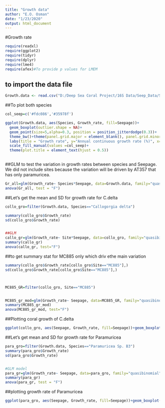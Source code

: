 ---
title: "Growth data"
author: "E.O. Osman"
date: "1/23/2020"
output: html_document
---

#Growth rate
```{r}
require(readxl)
require(ggplot2)
require(tidyr)
require(dplyr)
require(lme4)
require(afex)#To provide p values for LMEM
```



## to import the data file
```{r}
Growth.data <- read.csv("D:/Deep Sea Coral Project/16S Data/Seep_Data/Seep R Project/Seep project/Seep Microbiome_R code/Seep project_final/Deep-Sea-Microbiome/Data/Growth data.csv")
```



##To plot both species
```{r}
col_seep=c('#fdc086','#35978f')

ggplot(Growth.data, aes(Species, Growth_rate, fill=Seepage))+
  geom_boxplot(outlier.shape = NA)+
  geom_point(size=5,alpha=0.3, position = position_jitterdodge(0.3))+
  theme_bw()+theme(panel.grid.major = element_blank(), panel.grid.minor = element_blank())+
  labs(title = "Growth rate", y="Annual continuous growth rate (%)", x="")+
  scale_fill_manual(values =col_seep)+
  theme(plot.title = element_text(hjust = 0.5))
  
````  





##GLM to test the variation in growth rates between species and Seepage. We did not include sites because the variation will be driven by AT357 that has only paramuricea. 
```{r}

Gr_all=glm(Growth_rate~ Species*Seepage, data=Growth.data, family="quasibinomial")
anova(Gr_all, test = "F")

```





##Let's get the mean and SD for growth rate for C.delta
```{r}
collo_gro=filter(Growth.data, Species=="Callogorgia delta")

summary(collo_gro$Growth_rate)
sd(collo_gro$Growth_rate)


##GLM
callo_gr=glm(Growth_rate~ Site*Seepage, data=collo_gro, family="quasibinomial")
summary(callo_gr)
anova(callo_gr, test="F")

```




##to get summary stat for MC885 only which driv ethe main variation 
```{r}

summary(collo_gro$Growth_rate[collo_gro$Site=="MC885"],)
sd(collo_gro$Growth_rate[collo_gro$Site=="MC885"],)



MC885_GR=filter(collo_gro, Site=="MC885")


MC885_gr_mod=glm(Growth_rate~ Seepage, data=MC885_GR, family="quasibinomial")
summary(MC885_gr_mod)
anova(MC885_gr_mod, test="F")

```



##Plotting coral growth of C.delta

```{r}
ggplot(collo_gro, aes(Seepage, Growth_rate, fill=Seepage))+geom_boxplot()+geom_jitter(shape=16,alpha=0.4,size=5, position=position_jitter(0.2))+theme_bw()+facet_wrap(Site~., scale="free")

```




##Let's get mean and SD for growth rate for Paramuricea

```{r}

para_gro=filter(Growth.data, Species=="Paramuricea Sp. B3")
summary(para_gro$Growth_rate)
sd(para_gro$Growth_rate)


#GLM model
para_gr=glm(Growth_rate~ Seepage, data=para_gro, family="quasibinomial")
summary(para_gr)
anova(para_gr, test = "F")
```



##plotting growth rate of Paramuricea

```{r}
ggplot(para_gro, aes(Seepage, Growth_rate, fill=Seepage))+geom_boxplot()+geom_jitter(shape=16,alpha=0.4,size=5, position=position_jitter(0.2))+theme_bw()

```

